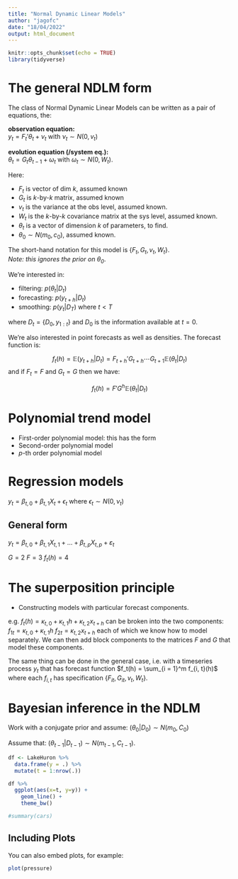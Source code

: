 ```yaml
---
title: "Normal Dynamic Linear Models"
author: "jagofc"
date: "18/04/2022"
output: html_document
---
```


```r
knitr::opts_chunk$set(echo = TRUE)
library(tidyverse)
```

# The general NDLM form

The class of Normal Dynamic Linear Models can be written as a pair of equations, the:

**observation equation:**  
$y_t = F_t' \theta_t + \nu_t$ with $\nu_t \sim N(0, v_t)$

**evolution equation (/system eq.):**  
$\theta_t = G_t \theta_{t-1} + \omega_t$ with $\omega_t \sim N(0, W_t)$.

Here:

+ $F_t$ is vector of dim $k$, assumed known
+ $G_t$ is $k$-by-$k$ matrix, assumed known
+ $v_t$ is the variance at the obs level, assumed known.
+ $W_t$ is the $k$-by-$k$ covariance matrix at the sys level, assumed known.
+ $\theta_t$ is a vector of dimension $k$ of parameters, to find.
+ $\theta_0 \sim N(m_0, c_0)$, assumed known.


The short-hand notation for this model is $\lbrace F_t, G_t, v_t, W_t \rbrace$.  
*Note: this ignores the prior on $\theta_0$*. 

We're interested in: 

+ filtering: $p(\theta_t | D_t)$
+ forecasting: $p(y_{t+h} | D_t)$
+ smoothing: $p(y_t | D_T)$ where $t < T$

where $D_t = \lbrace D_0, y_{1:t} \rbrace$ and $D_0$ is the information available at $t=0$.

We're also interested in point forecasts as well as densities. The forecast function is:

$$f_t(h) = \mathbb{E}(y_{t+h} | D_t) = F_{t+h}' G_{t+h} \cdots G_{t+1} \mathbb{E}(\theta_t | D_t)$$
and if $F_t = F$ and $G_t = G$ then we have:

$$f_t(h) = F'G^h \mathbb{E}(\theta_t| D_t)$$


# Polynomial trend model

+ First-order polynomial model: this has the form
+ Second-order polynomial model
+ $p$-th order polynomial model


# Regression models

$y_t = \beta_{t, 0} + \beta_{t, 1} X_t + \epsilon_t$ where $\epsilon_t \sim N(0, \nu_t)$

## General form

$y_t = \beta_{t, 0} + \beta_{t, 1} X_{t, 1} + \ldots + \beta_{t, p} X_{t, p} + \varepsilon_t$

$G = 2$
$F = 3$
$f_t(h) = 4$


# The superposition principle

+ Constructing models with particular forecast components.

e.g. $f_t(h) = \kappa_{t,0} + \kappa_{t,1} h + \kappa_{t,2} x_{t+h}$ can be broken into the two components:
$f_{1t} = \kappa_{t,0} + \kappa_{t,1} h$
$f_{2t} = \kappa_{t,2} x_{t+h}$
each of which we know how to model separately. We can then add block components to the matrices $F$ and $G$ that model these components.

The same thing can be done in the general case, i.e. with a timeseries process $y_t$ that has forecast
function $f_t(h) = \sum_{i = 1}^m f_{i, t}(h)$ where each $f_{i,t}$ has specification $\lbrace F_{it}, G_{it}, v_t, W_t \rbrace$.


# Bayesian inference in the NDLM

Work with a conjugate prior and assume:
$(\theta_0 | D_0) \sim N(m_0, C_0)$

Assume that: $(\theta_{t-1} | D_{t-1}) \sim N(m_{t-1}, C_{t-1})$.


```r
df <- LakeHuron %>%
  data.frame(y = .) %>%
  mutate(t = 1:nrow(.))

df %>%
  ggplot(aes(x=t, y=y)) +
    geom_line() + 
    theme_bw()

```










```r
#summary(cars)
```

## Including Plots

You can also embed plots, for example:

```r
plot(pressure)
```
